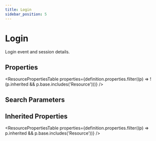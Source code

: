 ```yaml
---
title: Login
sidebar_position: 5
---
```



# Login

Login event and session details.

<Tabs queryString="section">
<TabItem value="schema" label="Schema" default>

## Properties

<ResourcePropertiesTable
  properties={definition.properties.filter((p) => !(p.inherited && p.base.includes('Resource')))}
/>

## Search Parameters

<SearchParamsTable searchParams={definition.searchParameters} />

## Inherited Properties

<ResourcePropertiesTable properties={definition.properties.filter((p) => p.inherited && p.base.includes('Resource'))} />

</TabItem>
  


</Tabs>
